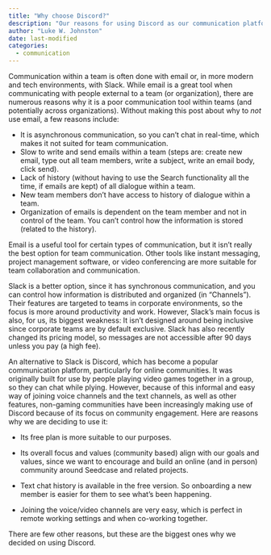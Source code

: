 ```yaml
---
title: "Why choose Discord?"
description: "Our reasons for using Discord as our communication platform."
author: "Luke W. Johnston"
date: last-modified
categories:
  - communication
---
```


<!-- TODO: Update this to match style of other posts -->

Communication within a team is often done with email or, in more modern
and tech environments, with Slack. While email is a great tool when
communicating with people external to a team (or organization), there
are numerous reasons why it is a poor communication tool within teams
(and potentially across organizations). Without making this post about
why to *not* use email, a few reasons include:

-   It is asynchronous communication, so you can't chat in real-time,
    which makes it not suited for team communication.
-   Slow to write and send emails within a team (steps are: create new
    email, type out all team members, write a subject, write an email
    body, click send).
-   Lack of history (without having to use the Search functionality all
    the time, if emails are kept) of all dialogue within a team.
-   New team members don't have access to history of dialogue within a
    team.
-   Organization of emails is dependent on the team member and not in
    control of the team. You can't control how the information is stored
    (related to the history).

Email is a useful tool for certain types of communication, but it isn't
really the best option for team communication. Other tools like instant
messaging, project management software, or video conferencing are more
suitable for team collaboration and communication.

Slack is a better option, since it has synchronous communication, and
you can control how information is distributed and organized (in
"Channels"). Their features are targeted to teams in corporate
environments, so the focus is more around productivity and work.
However, Slack's main focus is also, for us, its biggest weakness: It
isn't designed around being inclusive since corporate teams are by
default exclusive. Slack has also recently changed its pricing model, so
messages are not accessible after 90 days unless you pay (a high fee).

An alternative to Slack is Discord, which has become a popular
communication platform, particularly for online communities. It was
originally built for use by people playing video games together in a
group, so they can chat while plying. However, because of this informal
and easy way of joining voice channels and the text channels, as well as
other features, non-gaming communities have been increasingly making use
of Discord because of its focus on community engagement. Here are
reasons why we are deciding to use it:

-   Its free plan is more suitable to our purposes.

-   Its overall focus and values (community based) align with our goals
    and values, since we want to encourage and build an online (and in
    person) community around Seedcase and related projects.

-   Text chat history is available in the free version. So onboarding a
    new member is easier for them to see what's been happening.

-   Joining the voice/video channels are very easy, which is perfect in
    remote working settings and when co-working together.

There are few other reasons, but these are the biggest ones why we
decided on using Discord.
